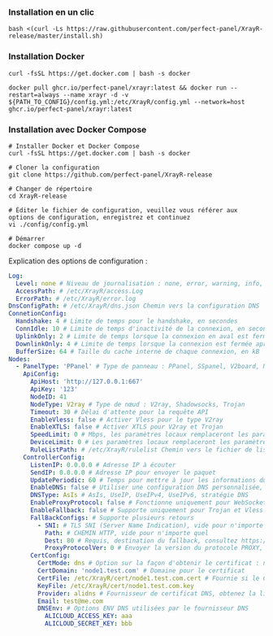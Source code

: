 ### Installation en un clic

```shell
bash <(curl -Ls https://raw.githubusercontent.com/perfect-panel/XrayR-release/master/install.sh)
```

### Installation Docker

```
curl -fsSL https://get.docker.com | bash -s docker

docker pull ghcr.io/perfect-panel/xrayr:latest && docker run --restart=always --name xrayr -d -v ${PATH_TO_CONFIG}/config.yml:/etc/XrayR/config.yml --network=host ghcr.io/perfect-panel/xrayr:latest
```

### Installation avec Docker Compose

```
# Installer Docker et Docker Compose
curl -fsSL https://get.docker.com | bash -s docker

# Cloner la configuration
git clone https://github.com/perfect-panel/XrayR-release

# Changer de répertoire
cd XrayR-release

# Éditer le fichier de configuration, veuillez vous référer aux options de configuration, enregistrez et continuez
vi ./config/config.yml

# Démarrer
docker compose up -d
```

Explication des options de configuration :

```yaml
Log:
  Level: none # Niveau de journalisation : none, error, warning, info, debug
  AccessPath: # /etc/XrayR/access.Log
  ErrorPath: # /etc/XrayR/error.log
DnsConfigPath: # /etc/XrayR/dns.json Chemin vers la configuration DNS
ConnetionConfig:
  Handshake: 4 # Limite de temps pour le handshake, en secondes
  ConnIdle: 10 # Limite de temps d'inactivité de la connexion, en secondes
  UplinkOnly: 2 # Limite de temps lorsque la connexion en aval est fermée, en secondes
  DownlinkOnly: 4 # Limite de temps lorsque la connexion est fermée après la fermeture de l'aval, en secondes
  BufferSize: 64 # Taille du cache interne de chaque connexion, en kB
Nodes:
  - PanelType: 'PPanel' # Type de panneau : PPanel, SSpanel, V2board, NewV2board, PMpanel, Proxypanel, V2RaySocks
    ApiConfig:
      ApiHost: 'http://127.0.0.1:667'
      ApiKey: '123'
      NodeID: 41
      NodeType: V2ray # Type de nœud : V2ray, Shadowsocks, Trojan
      Timeout: 30 # Délai d'attente pour la requête API
      EnableVless: false # Activer Vless pour le type V2ray
      EnableXTLS: false # Activer XTLS pour V2ray et Trojan
      SpeedLimit: 0 # Mbps, les paramètres locaux remplaceront les paramètres distants, 0 signifie désactiver
      DeviceLimit: 0 # Les paramètres locaux remplaceront les paramètres distants, 0 signifie désactiver
      RuleListPath: # /etc/XrayR/rulelist Chemin vers le fichier de liste de règles local
    ControllerConfig:
      ListenIP: 0.0.0.0 # Adresse IP à écouter
      SendIP: 0.0.0.0 # Adresse IP pour envoyer le paquet
      UpdatePeriodic: 60 # Temps pour mettre à jour les informations du nœud, en secondes
      EnableDNS: false # Utiliser une configuration DNS personnalisée, veuillez vous assurer que vous avez bien configuré le dns.json
      DNSType: AsIs # AsIs, UseIP, UseIPv4, UseIPv6, stratégie DNS
      EnableProxyProtocol: false # Fonctionne uniquement pour WebSocket et TCP
      EnableFallback: false # Supporte uniquement pour Trojan et Vless
      FallBackConfigs: # Supporte plusieurs retours
        - SNI: # TLS SNI (Server Name Indication), vide pour n'importe quel
          Path: # CHEMIN HTTP, vide pour n'importe quel
          Dest: 80 # Requis, destination du fallback, consultez https://xtls.github.io/config/fallback/ pour plus de détails.
          ProxyProtocolVer: 0 # Envoyer la version du protocole PROXY, 0 pour désactiver
      CertConfig:
        CertMode: dns # Option sur la façon d'obtenir le certificat : none, file, http, dns. Choisir "none" désactivera de force la configuration tls.
        CertDomain: 'node1.test.com' # Domaine pour le certificat
        CertFile: /etc/XrayR/cert/node1.test.com.cert # Fournie si le CertMode est file
        KeyFile: /etc/XrayR/cert/node1.test.com.key
        Provider: alidns # Fournisseur de certificat DNS, obtenez la liste complète des supports ici : https://go-acme.github.io/lego/dns/
        Email: test@me.com
        DNSEnv: # Options ENV DNS utilisées par le fournisseur DNS
          ALICLOUD_ACCESS_KEY: aaa
          ALICLOUD_SECRET_KEY: bbb
```


<Giscus />
